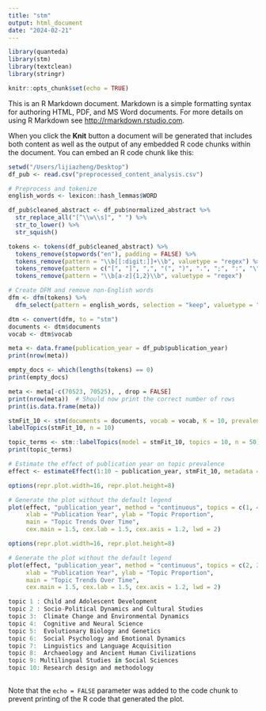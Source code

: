 ```yaml
---
title: "stm"
output: html_document
date: "2024-02-21"
---
```


```r
library(quanteda)
library(stm)
library(textclean)
library(stringr)
```


```r
knitr::opts_chunk$set(echo = TRUE)
```



This is an R Markdown document. Markdown is a simple formatting syntax for authoring HTML, PDF, and MS Word documents. For more details on using R Markdown see <http://rmarkdown.rstudio.com>.

When you click the **Knit** button a document will be generated that includes both content as well as the output of any embedded R code chunks within the document. You can embed an R code chunk like this:

```r
setwd("/Users/lijiazheng/Desktop")
df_pub <- read.csv("preprocessed_content_analysis.csv")
```


```r
# Preprocess and tokenize
english_words <- lexicon::hash_lemmas$WORD

df_pub$cleaned_abstract <- df_pub$normalized_abstract %>%
  str_replace_all("[^\\w\\s]", " ") %>%
  str_to_lower() %>%
  str_squish()

tokens <- tokens(df_pub$cleaned_abstract) %>%
  tokens_remove(stopwords("en"), padding = FALSE) %>%
  tokens_remove(pattern = "\\b[[:digit:]]+\\b", valuetype = "regex") %>%
  tokens_remove(pattern = c("[", "]", ",", "(", ")", ".", ";", ":", "\"", "/", "{", "}"), valuetype = "fixed") %>%
  tokens_remove(pattern = "\\b[a-z]{1,2}\\b", valuetype = "regex")

# Create DFM and remove non-English words
dfm <- dfm(tokens) %>%
  dfm_select(pattern = english_words, selection = "keep", valuetype = "fixed")
```

```r
dtm <- convert(dfm, to = "stm")
documents <- dtm$documents
vocab <- dtm$vocab
```

```r
meta <- data.frame(publication_year = df_pub$publication_year)
print(nrow(meta))
```


```r
empty_docs <- which(lengths(tokens) == 0)
print(empty_docs)
```



```r
meta <- meta[-c(70523, 70525), , drop = FALSE]
print(nrow(meta))  # Should now print the correct number of rows
print(is.data.frame(meta))  
```

```r
stmFit_10 <- stm(documents = documents, vocab = vocab, K = 10, prevalence = ~ publication_year, data = meta, max.em.its = 50)
labelTopics(stmFit_10, n = 10)
```


```r
topic_terms <- stm::labelTopics(model = stmFit_10, topics = 10, n = 50)
print(topic_terms)
```
```r
# Estimate the effect of publication year on topic prevalence
effect <- estimateEffect(1:10 ~ publication_year, stmFit_10, metadata = meta)

```


```r
options(repr.plot.width=16, repr.plot.height=8)

# Generate the plot without the default legend
plot(effect, "publication_year", method = "continuous", topics = c(1, 4, 5, 10), model = stmFit_10, 
     xlab = "Publication Year", ylab = "Topic Proportion", 
     main = "Topic Trends Over Time", 
     cex.main = 1.5, cex.lab = 1.5, cex.axis = 1.2, lwd = 2)

```

```r
options(repr.plot.width=16, repr.plot.height=8)

# Generate the plot without the default legend
plot(effect, "publication_year", method = "continuous", topics = c(2, 3, 6:9), model = stmFit_10, 
     xlab = "Publication Year", ylab = "Topic Proportion", 
     main = "Topic Trends Over Time", 
     cex.main = 1.5, cex.lab = 1.5, cex.axis = 1.2, lwd = 2)

```




```r
topic 1 : Child and Adolescent Development
topic 2 : Socio-Political Dynamics and Cultural Studies
topic 3:  Climate Change and Environmental Dynamics
topic 4:  Cognitive and Neural Science
topic 5:  Evolutionary Biology and Genetics
topic 6:  Social Psychology and Emotional Dynamics
topic 7:  Linguistics and Language Acquisition
topic 8:  Archaeology and Ancient Human Civilizations
topic 9: Multilingual Studies in Social Sciences
topic 10: Research design and methodology
  
```



Note that the `echo = FALSE` parameter was added to the code chunk to prevent printing of the R code that generated the plot.
